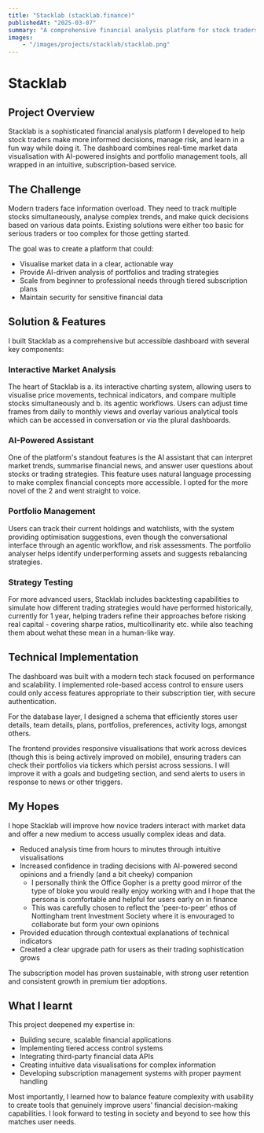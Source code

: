 ```yaml
---
title: "Stacklab (stacklab.finance)"
publishedAt: "2025-03-07"
summary: "A comprehensive financial analysis platform for stock traders with agentic AI workflows, real-time data visualisation, and portfolio management tools."
images:
    - "/images/projects/stacklab/stacklab.png"
---
```


# Stacklab 

## Project Overview

Stacklab is a sophisticated financial analysis platform I developed to help stock traders make more informed decisions, manage risk, and learn in a fun way while doing it. The dashboard combines real-time market data visualisation with AI-powered insights and portfolio management tools, all wrapped in an intuitive, subscription-based service.

## The Challenge

Modern traders face information overload. They need to track multiple stocks simultaneously, analyse complex trends, and make quick decisions based on various data points. Existing solutions were either too basic for serious traders or too complex for those getting started.

The goal was to create a platform that could:
- Visualise market data in a clear, actionable way
- Provide AI-driven analysis of portfolios and trading strategies
- Scale from beginner to professional needs through tiered subscription plans
- Maintain security for sensitive financial data

## Solution & Features

I built Stacklab as a comprehensive but accessible dashboard with several key components:

### Interactive Market Analysis
The heart of Stacklab is a. its interactive charting system, allowing users to visualise price movements, technical indicators, and compare multiple stocks simultaneously and b. its agentic workflows. Users can adjust time frames from daily to monthly views and overlay various analytical tools which can be accessed in conversation or via the plural dashboards.

### AI-Powered Assistant
One of the platform's standout features is the AI assistant that can interpret market trends, summarise financial news, and answer user questions about stocks or trading strategies. This feature uses natural language processing to make complex financial concepts more accessible. I opted for the more novel of the 2 and went straight to voice. 

### Portfolio Management
Users can track their current holdings and watchlists, with the system providing optimisation suggestions, even though the conversational interface through an agentic workflow,  and risk assessments. The portfolio analyser helps identify underperforming assets and suggests rebalancing strategies.

### Strategy Testing
For more advanced users, Stacklab includes backtesting capabilities to simulate how different trading strategies would have performed historically, currently for 1 year, helping traders refine their approaches before risking real capital - covering sharpe ratios, multicollinarity etc. while also teaching them about wehat these mean in a human-like way. 

## Technical Implementation

The dashboard was built with a modern tech stack focused on performance and scalability. I implemented role-based access control to ensure users could only access features appropriate to their subscription tier, with secure authentication.

For the database layer, I designed a schema that efficiently stores user details, team details, plans, portfolios, preferences, activity logs, amongst others. 

The frontend provides responsive visualisations that work across devices (though this is being actively improved on mobile), ensuring traders can check their portfolios via tickers which persist across sessions. I will improve it with a goals and budgeting section, and send alerts to users in response to news or other triggers. 

## My Hopes

I hope Stacklab will improve how novice traders interact with market data and offer a new medium to access usually complex ideas and data. 

- Reduced analysis time from hours to minutes through intuitive visualisations
- Increased confidence in trading decisions with AI-powered second opinions and a friendly (and a bit cheeky) companion
    - I personally think the Office Gopher is a pretty good mirror of the type of bloke you would really enjoy working with and I hope that the persona is comfortable and helpful for users early on in finance
    - This was carefully chosen to reflect the 'peer-to-peer' ethos of Nottingham trent Investment Society where it is envouraged to collaborate but form your own opinions
- Provided education through contextual explanations of technical indicators
- Created a clear upgrade path for users as their trading sophistication grows

The subscription model has proven sustainable, with strong user retention and consistent growth in premium tier adoptions.

## What I learnt

This project deepened my expertise in:
- Building secure, scalable financial applications
- Implementing tiered access control systems
- Integrating third-party financial data APIs
- Creating intuitive data visualisations for complex information
- Developing subscription management systems with proper payment handling

Most importantly, I learned how to balance feature complexity with usability to create tools that genuinely improve users' financial decision-making capabilities. I look forward to testing in society and beyond to see how this matches user needs.